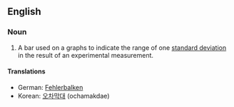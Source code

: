 ==English==


===Noun===
{{en-noun|sg=[[error]] [[bar]]}}

#{{science}} A bar used on a graphs to indicate the range of one [[standard deviation]] in the result of an experimental measurement.

====Translations====
{{trans-top|bar denoting one standard deviation}}
*German: [[Fehlerbalken]] {{m}}
*Korean: [[오차막대]] (ochamakdae)
{{trans-bottom}}